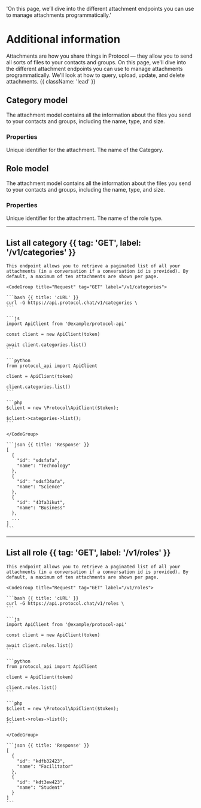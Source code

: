   'On this page, we’ll dive into the different attachment endpoints you can use to manage attachments programmatically.'

# Additional information

Attachments are how you share things in Protocol — they allow you to send all sorts of files to your contacts and groups. On this page, we'll dive into the different attachment endpoints you can use to manage attachments programmatically. We'll look at how to query, upload, update, and delete attachments. {{ className: 'lead' }}

## Category model 

The attachment model contains all the information about the files you send to your contacts and groups, including the name, type, and size.

### Properties

<Properties>
  <Property name="id" type="string">
    Unique identifier for the attachment.
  </Property>
  <Property name="name" type="string">
    The name of the Category.
  </Property>
</Properties>

## Role model

The attachment model contains all the information about the files you send to your contacts and groups, including the name, type, and size.

### Properties

<Properties>
  <Property name="id" type="string">
    Unique identifier for the attachment.
  </Property>
  <Property name="name" type="string">
    The name of the role type.
  </Property>
</Properties>



---

## List all category {{ tag: 'GET', label: '/v1/categories' }}

<Row>
  <Col>

    This endpoint allows you to retrieve a paginated list of all your attachments (in a conversation if a conversation id is provided). By default, a maximum of ten attachments are shown per page.
  </Col>
  <Col sticky>

    <CodeGroup title="Request" tag="GET" label="/v1/categories">

    ```bash {{ title: 'cURL' }}
    curl -G https://api.protocol.chat/v1/categories \
    ```

    ```js
    import ApiClient from '@example/protocol-api'

    const client = new ApiClient(token)

    await client.categories.list()
    ```

    ```python
    from protocol_api import ApiClient

    client = ApiClient(token)

    client.categories.list()
    ```

    ```php
    $client = new \Protocol\ApiClient($token);

    $client->categories->list();
    ```

    </CodeGroup>

    ```json {{ title: 'Response' }}
    [
      {
        "id": "sdsfafa",
        "name": "Technology"
      },
      {
        "id": "sdsf34afa",
        "name": "Science"
      },
      {
        "id": "43fa3ikut",
        "name": "Business"
      },
      ...
    ]
    ```

  </Col>
</Row>

---

## List all role {{ tag: 'GET', label: '/v1/roles' }}

<Row>
  <Col>

    This endpoint allows you to retrieve a paginated list of all your attachments (in a conversation if a conversation id is provided). By default, a maximum of ten attachments are shown per page.
  </Col>
  <Col sticky>

    <CodeGroup title="Request" tag="GET" label="/v1/roles">

    ```bash {{ title: 'cURL' }}
    curl -G https://api.protocol.chat/v1/roles \
    ```

    ```js
    import ApiClient from '@example/protocol-api'

    const client = new ApiClient(token)

    await client.roles.list()
    ```

    ```python
    from protocol_api import ApiClient

    client = ApiClient(token)

    client.roles.list()
    ```

    ```php
    $client = new \Protocol\ApiClient($token);

    $client->roles->list();
    ```

    </CodeGroup>

    ```json {{ title: 'Response' }}
    [
      {
        "id": "kdfb32423",
        "name": "Facilitator"
      },
      {
        "id": "kdt3ew423",
        "name": "Student"
      }
    ]
    ```

  </Col>
</Row>


